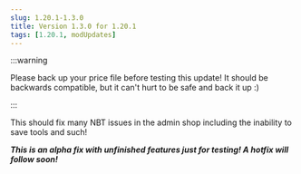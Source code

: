 ```yaml
---
slug: 1.20.1-1.3.0
title: Version 1.3.0 for 1.20.1
tags: [1.20.1, modUpdates]
---
```



:::warning

Please back up your price file before testing this update! It should be backwards compatible, but it can't hurt to be safe and back it up :)

:::

This should fix many NBT issues in the admin shop including the inability to save tools and such!

***This is an alpha fix with unfinished features just for testing! A hotfix will follow soon!***

<CurseforgeLink link="https://www.curseforge.com/minecraft/mc-mods/flapjacks-economy/files/5331495"/>